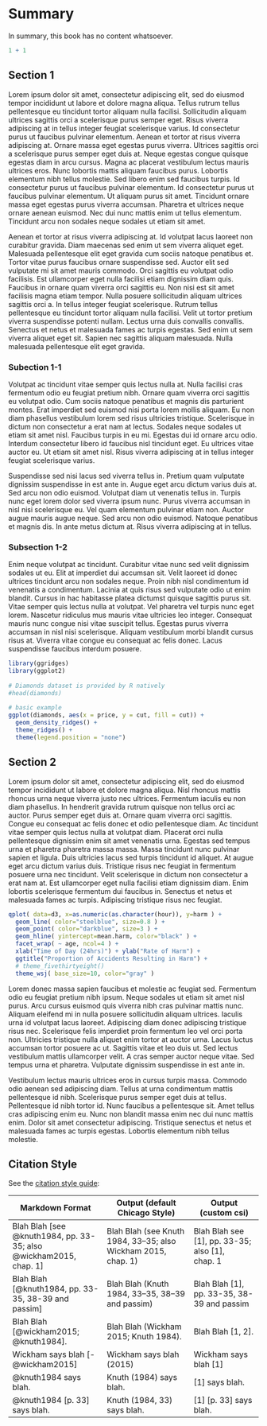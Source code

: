 # Summary

In summary, this book has no content whatsoever.

```r
1 + 1
```

## Section 1

Lorem ipsum dolor sit amet, consectetur adipiscing elit, sed do eiusmod tempor incididunt ut labore et dolore magna aliqua. Tellus rutrum tellus pellentesque eu tincidunt tortor aliquam nulla facilisi. Sollicitudin aliquam ultrices sagittis orci a scelerisque purus semper eget. Risus viverra adipiscing at in tellus integer feugiat scelerisque varius. Id consectetur purus ut faucibus pulvinar elementum. Aenean et tortor at risus viverra adipiscing at. Ornare massa eget egestas purus viverra. Ultrices sagittis orci a scelerisque purus semper eget duis at. Neque egestas congue quisque egestas diam in arcu cursus. Magna ac placerat vestibulum lectus mauris ultrices eros. Nunc lobortis mattis aliquam faucibus purus. Lobortis elementum nibh tellus molestie. Sed libero enim sed faucibus turpis. Id consectetur purus ut faucibus pulvinar elementum. Id consectetur purus ut faucibus pulvinar elementum. Ut aliquam purus sit amet. Tincidunt ornare massa eget egestas purus viverra accumsan. Pharetra et ultrices neque ornare aenean euismod. Nec dui nunc mattis enim ut tellus elementum. Tincidunt arcu non sodales neque sodales ut etiam sit amet.

Aenean et tortor at risus viverra adipiscing at. Id volutpat lacus laoreet non curabitur gravida. Diam maecenas sed enim ut sem viverra aliquet eget. Malesuada pellentesque elit eget gravida cum sociis natoque penatibus et. Tortor vitae purus faucibus ornare suspendisse sed. Auctor elit sed vulputate mi sit amet mauris commodo. Orci sagittis eu volutpat odio facilisis. Est ullamcorper eget nulla facilisi etiam dignissim diam quis. Faucibus in ornare quam viverra orci sagittis eu. Non nisi est sit amet facilisis magna etiam tempor. Nulla posuere sollicitudin aliquam ultrices sagittis orci a. In tellus integer feugiat scelerisque. Rutrum tellus pellentesque eu tincidunt tortor aliquam nulla facilisi. Velit ut tortor pretium viverra suspendisse potenti nullam. Lectus urna duis convallis convallis. Senectus et netus et malesuada fames ac turpis egestas. Sed enim ut sem viverra aliquet eget sit. Sapien nec sagittis aliquam malesuada. Nulla malesuada pellentesque elit eget gravida.

### Subection 1-1

Volutpat ac tincidunt vitae semper quis lectus nulla at. Nulla facilisi cras fermentum odio eu feugiat pretium nibh. Ornare quam viverra orci sagittis eu volutpat odio. Cum sociis natoque penatibus et magnis dis parturient montes. Erat imperdiet sed euismod nisi porta lorem mollis aliquam. Eu non diam phasellus vestibulum lorem sed risus ultricies tristique. Scelerisque in dictum non consectetur a erat nam at lectus. Sodales neque sodales ut etiam sit amet nisl. Faucibus turpis in eu mi. Egestas dui id ornare arcu odio. Interdum consectetur libero id faucibus nisl tincidunt eget. Eu ultrices vitae auctor eu. Ut etiam sit amet nisl. Risus viverra adipiscing at in tellus integer feugiat scelerisque varius.

Suspendisse sed nisi lacus sed viverra tellus in. Pretium quam vulputate dignissim suspendisse in est ante in. Augue eget arcu dictum varius duis at. Sed arcu non odio euismod. Volutpat diam ut venenatis tellus in. Turpis nunc eget lorem dolor sed viverra ipsum nunc. Purus viverra accumsan in nisl nisi scelerisque eu. Vel quam elementum pulvinar etiam non. Auctor augue mauris augue neque. Sed arcu non odio euismod. Natoque penatibus et magnis dis. In ante metus dictum at. Risus viverra adipiscing at in tellus.

### Subsection 1-2

Enim neque volutpat ac tincidunt. Curabitur vitae nunc sed velit dignissim sodales ut eu. Elit at imperdiet dui accumsan sit. Velit laoreet id donec ultrices tincidunt arcu non sodales neque. Proin nibh nisl condimentum id venenatis a condimentum. Lacinia at quis risus sed vulputate odio ut enim blandit. Cursus in hac habitasse platea dictumst quisque sagittis purus sit. Vitae semper quis lectus nulla at volutpat. Vel pharetra vel turpis nunc eget lorem. Nascetur ridiculus mus mauris vitae ultricies leo integer. Consequat mauris nunc congue nisi vitae suscipit tellus. Egestas purus viverra accumsan in nisl nisi scelerisque. Aliquam vestibulum morbi blandit cursus risus at. Viverra vitae congue eu consequat ac felis donec. Lacus suspendisse faucibus interdum posuere.

```r

library(ggridges)
library(ggplot2)
 
# Diamonds dataset is provided by R natively
#head(diamonds)
 
# basic example
ggplot(diamonds, aes(x = price, y = cut, fill = cut)) +
  geom_density_ridges() +
  theme_ridges() + 
  theme(legend.position = "none")
```

## Section 2

Lorem ipsum dolor sit amet, consectetur adipiscing elit, sed do eiusmod tempor incididunt ut labore et dolore magna aliqua. Nisl rhoncus mattis rhoncus urna neque viverra justo nec ultrices. Fermentum iaculis eu non diam phasellus. In hendrerit gravida rutrum quisque non tellus orci ac auctor. Purus semper eget duis at. Ornare quam viverra orci sagittis. Congue eu consequat ac felis donec et odio pellentesque diam. Ac tincidunt vitae semper quis lectus nulla at volutpat diam. Placerat orci nulla pellentesque dignissim enim sit amet venenatis urna. Egestas sed tempus urna et pharetra pharetra massa massa. Massa tincidunt nunc pulvinar sapien et ligula. Duis ultricies lacus sed turpis tincidunt id aliquet. At augue eget arcu dictum varius duis. Tristique risus nec feugiat in fermentum posuere urna nec tincidunt. Velit scelerisque in dictum non consectetur a erat nam at. Est ullamcorper eget nulla facilisi etiam dignissim diam. Enim lobortis scelerisque fermentum dui faucibus in. Senectus et netus et malesuada fames ac turpis. Adipiscing tristique risus nec feugiat.

```r
qplot( data=d3, x=as.numeric(as.character(hour)), y=harm ) + 
  geom_line( color="steelblue", size=0.8 ) + 
  geom_point( color="darkblue", size=3 ) + 
  geom_hline( yintercept=mean.harm, color="black" ) + 
  facet_wrap( ~ age, ncol=4 ) + 
  xlab("Time of Day (24hrs)") + ylab("Rate of Harm") +
  ggtitle("Proportion of Accidents Resulting in Harm") +
  # theme_fivethirtyeight() 
  theme_wsj( base_size=10, color="gray" )
```

Lorem donec massa sapien faucibus et molestie ac feugiat sed. Fermentum odio eu feugiat pretium nibh ipsum. Neque sodales ut etiam sit amet nisl purus. Arcu cursus euismod quis viverra nibh cras pulvinar mattis nunc. Aliquam eleifend mi in nulla posuere sollicitudin aliquam ultrices. Iaculis urna id volutpat lacus laoreet. Adipiscing diam donec adipiscing tristique risus nec. Scelerisque felis imperdiet proin fermentum leo vel orci porta non. Ultricies tristique nulla aliquet enim tortor at auctor urna. Lacus luctus accumsan tortor posuere ac ut. Sagittis vitae et leo duis ut. Sed lectus vestibulum mattis ullamcorper velit. A cras semper auctor neque vitae. Sed tempus urna et pharetra. Vulputate dignissim suspendisse in est ante in.

Vestibulum lectus mauris ultrices eros in cursus turpis massa. Commodo odio aenean sed adipiscing diam. Tellus at urna condimentum mattis pellentesque id nibh. Scelerisque purus semper eget duis at tellus. Pellentesque id nibh tortor id. Nunc faucibus a pellentesque sit. Amet tellus cras adipiscing enim eu. Nunc non blandit massa enim nec dui nunc mattis enim. Dolor sit amet consectetur adipiscing. Tristique senectus et netus et malesuada fames ac turpis egestas. Lobortis elementum nibh tellus molestie.

## Citation Style

See the [citation style guide](https://quarto.org/docs/authoring/footnotes-and-citations.html#sec-citations):

| Markdown Format                                                   | Output (default Chicago Style)                                 | Output (custom csi)                                 |
|---------------------------|-------------------------|--------------------|
| Blah Blah [see @knuth1984, pp. 33-35; also @wickham2015, chap. 1] | Blah Blah (see Knuth 1984, 33--35; also Wickham 2015, chap. 1) | Blah Blah see \[1\], pp. 33-35; also \[1\], chap. 1 |
| Blah Blah [@knuth1984, pp. 33-35, 38-39 and passim]               | Blah Blah (Knuth 1984, 33--35, 38--39 and passim)              | Blah Blah \[1\], pp. 33-35, 38-39 and passim        |
| Blah Blah [@wickham2015; @knuth1984].                             | Blah Blah (Wickham 2015; Knuth 1984).                          | Blah Blah \[1, 2\].                                 |
| Wickham says blah [-@wickham2015]                                 | Wickham says blah (2015)                                       | Wickham says blah \[1\]                             |
| @knuth1984 says blah.                                             | Knuth (1984) says blah.                                        | \[1\] says blah.                                    |
| @knuth1984 [p. 33] says blah.                                     | Knuth (1984, 33) says blah.                                    | \[1\] \[p. 33\] says blah.                          |
